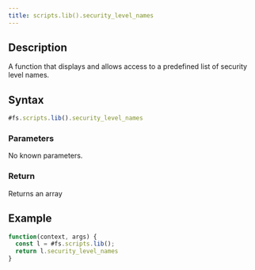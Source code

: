 ```yaml
---
title: scripts.lib().security_level_names
---
```


## Description

A function that displays and allows access to a predefined list of security level names.

## Syntax

```js
#fs.scripts.lib().security_level_names
```

### Parameters

No known parameters.

### Return

Returns an array

## Example

```js
function(context, args) {
  const l = #fs.scripts.lib();
  return l.security_level_names
}
```
